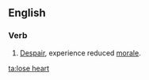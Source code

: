 ==English==

===Verb===
{{en-verb|loses heart|losing heart|lost heart|lost heart}}

#[[despair|Despair]], experience reduced [[morale]].

[[ta:lose heart]]